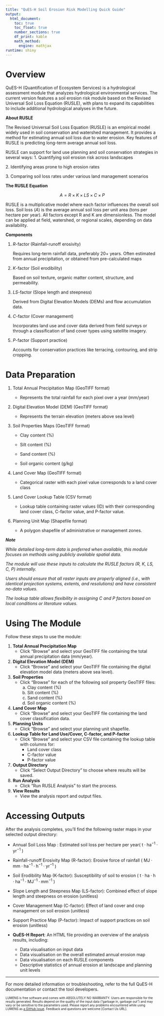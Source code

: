 ```yaml
---
title: "QuES-H Soil Erosion Risk Modelling Quick Guide"
output: 
  html_document: 
    toc: true
    toc_float: true
    number_sections: true
    df_print: kable
    math_method:
      engine: mathjax
runtime: shiny
---
```


# Overview

QuES-H (Quantification of Ecosystem Services) is a hydrological assessment module that analyzes hydrological environmental services. The current version features a soil erosion risk module based on the Revised Universal Soil Loss Equation (RUSLE), with plans to expand its capabilities to include additional hydrological analyses in the future.

**About RUSLE**

The Revised Universal Soil Loss Equation (RUSLE) is an empirical model widely used in soil conservation and watershed management. It provides a method for estimating annual soil loss due to water erosion. Key features of RUSLE is predicting long-term average annual soil loss.

RUSLE can support for land use planning and soil conservation strategies in several ways: 1. Quantifying soil erosion risk across landscapes

2\. Identifying areas prone to high erosion rates

3\. Comparing soil loss rates under various land management scenarios

**The RUSLE Equation**

$$
A = R \times K \times LS \times C \times P
$$

RUSLE is a multiplicative model where each factor influences the overall soil loss. Soil loss ($A$) is the average annual soil loss per unit area (tons per hectare per year). All factors except R and K are dimensionless. The model can be applied at field, watershed, or regional scales, depending on data availability.

**Components**

1.  $R$-factor (Rainfall-runoff erosivity)

    Requires long-term rainfall data, preferably 20+ years. Often estimated from annual precipitation, or obtained from pre-calculated maps

2.  $K$-factor (Soil erodibility)

    Based on soil texture, organic matter content, structure, and permeability.

3.  $LS$-factor (Slope length and steepness)

    Derived from Digital Elevation Models (DEMs) and flow accumulation data.

4.  $C$-factor (Cover management)

    Incorporates land use and cover data derived from field surveys or through a classification of land cover types using satellite imagery.

5.  $P$-factor (Support practice)

    Accounts for conservation practices like terracing, contouring, and strip cropping.

# Data Preparation

1.  Total Annual Precipitation Map (GeoTIFF format)

    -   Represents the total rainfall for each pixel over a year (mm/year)

2.  Digital Elevation Model (DEM) (GeoTIFF format)

    -   Represents the terrain elevation (meters above sea level)

3.  Soil Properties Maps (GeoTIFF format)

    -   Clay content (%)

    -   Silt content (%)

    -   Sand content (%)

    -   Soil organic content (g/kg)

4.  Land Cover Map (GeoTIFF format)

    -   Categorical raster with each pixel value corresponds to a land cover class

5.  Land Cover Lookup Table (CSV format)

    -   Lookup table containing raster values (ID) with their corresponding land cover class, C-factor value, and P-factor value.

6.  Planning Unit Map (Shapefile format)

    -   A polygon shapefile of administrative or management zones.

***Note***

*While detailed long-term data is preferred when available, this module focuses on methods using publicly available spatial data.*

*The module will use these inputs to calculate the RUSLE factors (R, K, LS, C, P) internally.*

*Users should ensure that all raster inputs are properly aligned (i.e., with identical projection systems, extents, and resolutions) and have consistent no-data values.*

*The lookup table allows flexibility in assigning C and P factors based on local conditions or literature values.*

# Using The Module

Follow these steps to use the module:

1.  **Total Annual Precipitation Map**
    -   Click "Browse" and select your GeoTIFF file containing the total annual precipitation data (mm/year).
2.  **Digital Elevation Model (DEM)**
    -   Click "Browse" and select your GeoTIFF file containing the digital elevation model data (meters above sea level).
3.  **Soil Properties**
    -   Click "Browse" for each of the following soil property GeoTIFF files:
        a.  Clay content (%)
        b.  Silt content (%)
        c.  Sand content (%)
        d.  Soil organic content (%)
4.  **Land Cover Map**
    -   Click "Browse" and select your GeoTIFF file containing the land cover classification data.
5.  **Planning Units**
    -   Click "Browse" and select your planning unit shapefile.
6.  **Lookup Table for Land Use/Cover, C-factor, and P-factor**
    -   Click "Browse" and select your CSV file containing the lookup table with columns for:
        -   Land cover class
        -   C-factor value
        -   P-factor value
7.  **Output Directory**
    -   Click "Select Output Directory" to choose where results will be saved.
8.  **Run Analysis**
    -   Click "Run RUSLE Analysis" to start the process.
9.  **View Results**
    -   View the analysis report and output files.

# Accessing Outputs

After the analysis completes, you'll find the following raster maps in your selected output directory:

-   Annual Soil Loss Map : Estimated soil loss per hectare per year( $\text{t} \cdot \text{ha}^{-1} \cdot \text{yr}^{-1}$ )

-   Rainfall-runoff Erosivity Map (R-factor): Erosive force of rainfall ( $\text{MJ} \cdot \text{mm} \cdot \text{ha}^{-1} \cdot \text{h}^{-1} \cdot \text{yr}^{-1}$ )

-   Soil Erodibility Map (K-factor): Susceptibility of soil to erosion ( $\text{t} \cdot \text{ha} \cdot \text{h} \cdot \text{ha}^{-1} \cdot \text{MJ}^{-1} \cdot \text{mm}^{-1}$ )

-   Slope Length and Steepness Map (LS-factor): Combined effect of slope length and steepness on erosion (unitless)

-   Cover Management Map (C-factor): Effect of land cover and crop management on soil erosion (unitless)

-   Support Practice Map (P-factor): Impact of support practices on soil erosion (unitless)

-   **QuES-H Report**: An HTML file providing an overview of the analysis results, including:

    -   Data visualisation on input data
    -   Data visualisation on the overall estimated annual erosion map
    -   Data visualisation on each RUSLE components
    -   Descriptive statistics of annual erosion at landscape and planning unit levels

------------------------------------------------------------------------

For more detailed information or troubleshooting, refer to the full QuES-H documentation or contact the tool developers.

<font size="1">LUMENS is free software and comes with ABSOLUTELY NO WARRANTY. Users are responsible for the results generated. Results depend on the quality of the input data ("garbage in, garbage out") and may vary or be sensitive to the parameters used. Please report any problems encountered while using LUMENS as [a GitHub issue](https://github.com/icraf-indonesia/lumens-shiny/issues). Feedback and questions are welcome [Contact Us URL].</font>
